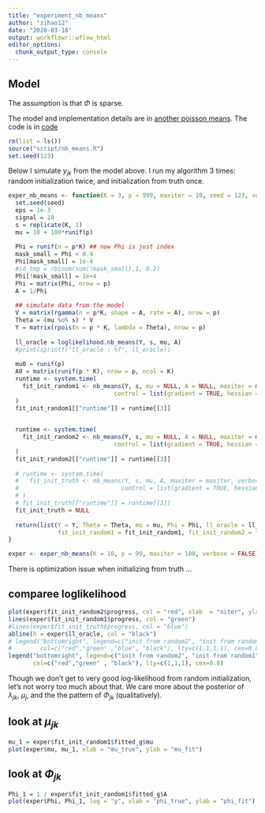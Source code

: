 ```yaml
---
title: "experiment_nb_means"
author: "zihao12"
date: "2020-03-18"
output: workflowr::wflow_html
editor_options:
  chunk_output_type: console
---
```


## Model

\begin{align}
    & y_{jk} \sim Pois(s_k \mu_j v_{jk})\\
    & v_{jk} \sim  Ga(1/\phi_{jk}, 1/\phi_{jk})\\
\end{align}

The assumption is that $\Phi$ is sparse. \

The model and implementation details are in [another poisson means](https://zihao12.github.io/ebpmf_demo/another_poisson_means.pdf). The code is in [code](https://github.com/zihao12/ebpmf_demo/blob/master/script/nb_means.R)

```r
rm(list = ls())
source("script/nb_means.R")
set.seed(123)
```

Below I simulate $y_{jk}$ from the model above. I run my algorithm 3 times: random initialization twice, and initialization from truth once. 

```r




exper_nb_means <- function(K = 3, p = 999, maxiter = 10, seed = 123, verbose =  FALSE){
  set.seed(seed)
  eps = 1e-3
  signal = 10
  s = replicate(K, 1)
  mu = 10 + 100*runif(p) 
  
  Phi = runif(n = p*K) ## now Phi is just index
  mask_small = Phi < 0.9
  Phi[mask_small] = 1e-4
  #id_tmp = rbinom(sum(!mask_small),1, 0.2)
  Phi[!mask_small] = 1e+4
  Phi = matrix(Phi, nrow = p)
  A = 1/Phi
  
  ## simulate data from the model
  V = matrix(rgamma(n = p*K, shape = A, rate = A), nrow = p)
  Theta = (mu %o% s) * V
  Y = matrix(rpois(n = p * K, lambda = Theta), nrow = p)
  
  ll_oracle = loglikelihood.nb_means(Y, s, mu, A)
  #print(sprintf("ll_oracle : %f", ll_oracle))
  
  mu0 = runif(p) 
  A0 = matrix(runif(p * K), nrow = p, ncol = K)
  runtime <- system.time(
    fit_init_random1 <- nb_means(Y, s, mu = NULL, A = NULL, maxiter = maxiter, verbose = verbose,
                              control = list(gradient = TRUE, hessian = FALSE), seed = 123)
  )
  fit_init_random1[["runtime"]] = runtime[[3]]

  
  runtime <- system.time(
    fit_init_random2 <- nb_means(Y, s, mu = NULL, A = NULL, maxiter = maxiter, verbose = verbose,
                              control = list(gradient = TRUE, hessian = FALSE), seed = 1234)
  )
  fit_init_random2[["runtime"]] = runtime[[3]]
  
  # runtime <- system.time(
  #   fit_init_truth <- nb_means(Y, s, mu, A, maxiter = maxiter, verbose = verbose,
  #                             control = list(gradient = TRUE, hessian = FALSE))
  # )
  # fit_init_truth[["runtime"]] = runtime[[3]]
  fit_init_truth = NULL
  
  return(list(Y = Y, Theta = Theta, mu = mu, Phi = Phi, ll_oracle = ll_oracle, 
              fit_init_random1 = fit_init_random1, fit_init_random2 = fit_init_random2, fit_init_truth = fit_init_truth))
}

```


```r
exper <- exper_nb_means(K = 10, p = 99, maxiter = 100, verbose = FALSE)
```

There is optimization issue when initializing from truth ...

## comparee loglikelihood
```r
plot(exper$fit_init_random2$progress, col = "red", xlab  = "niter", ylab = "loglikelihood", type = "l", ylim = c(min(exper$fit_init_random2$progress), max(c(exper$fit_init_random2$progress, exper$ll_oracle))))
lines(exper$fit_init_random1$progress, col = "green")
#lines(exper$fit_init_truth$progress, col = "blue")
abline(h = exper$ll_oracle, col = "black")
# legend("bottomright", legend=c("init from random2", "init from random1", "init from truth", "truth"),
#        col=c("red","green" ,"blue", "black"), lty=c(1,1,1,1), cex=0.8)
legend("bottomright", legend=c("init from random2", "init from random1", "truth"),
       col=c("red","green" , "black"), lty=c(1,1,1), cex=0.8)
```
Though we don't get to very good log-likelihood from random initialization, let's not worry too much about that. We care more about the posterior of $\lambda_{jk}$, $\mu_j$, and the the pattern of $\Phi_{jk}$ (qualitatively). 

## look at $\mu_{jk}$
```r
mu_1 = exper$fit_init_random1$fitted_g$mu
plot(exper$mu, mu_1, xlab = "mu_true", ylab = "mu_fit")
```

## look at $\Phi_{jk}$
```r
Phi_1 = 1 / exper$fit_init_random1$fitted_g$A
plot(exper$Phi, Phi_1, log = "y", xlab = "phi_true", ylab = "phi_fit")
```


<!-- ## look at $\lambda_{jk}$ -->
<!-- ```{r} -->

<!-- ``` -->







